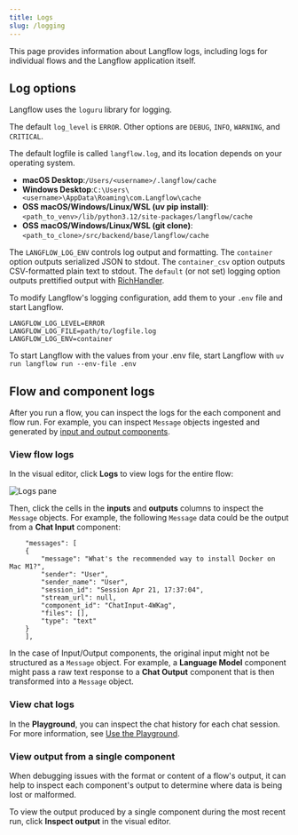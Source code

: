 ```yaml
---
title: Logs
slug: /logging
---
```



This page provides information about Langflow logs, including logs for individual flows and the Langflow application itself.

## Log options

Langflow uses the `loguru` library for logging.

The default `log_level` is `ERROR`. Other options are `DEBUG`, `INFO`, `WARNING`, and `CRITICAL`.

The default logfile is called `langflow.log`, and its location depends on your operating system.

- **macOS Desktop**:`/Users/<username>/.langflow/cache`
- **Windows Desktop**:`C:\Users\<username>\AppData\Roaming\com.Langflow\cache`
- **OSS macOS/Windows/Linux/WSL (uv pip install)**: `<path_to_venv>/lib/python3.12/site-packages/langflow/cache`
- **OSS macOS/Windows/Linux/WSL (git clone)**: `<path_to_clone>/src/backend/base/langflow/cache`

The `LANGFLOW_LOG_ENV` controls log output and formatting. The `container` option outputs serialized JSON to stdout. The `container_csv` option outputs CSV-formatted plain text to stdout. The `default` (or not set) logging option outputs prettified output with [RichHandler](https://rich.readthedocs.io/en/stable/reference/logging.html).

To modify Langflow's logging configuration, add them to your `.env` file and start Langflow.

```text
LANGFLOW_LOG_LEVEL=ERROR
LANGFLOW_LOG_FILE=path/to/logfile.log
LANGFLOW_LOG_ENV=container
```

To start Langflow with the values from your .env file, start Langflow with `uv run langflow run --env-file .env`

## Flow and component logs

After you run a flow, you can inspect the logs for the each component and flow run.
For example, you can inspect `Message` objects ingested and generated by [input and output components](/components-io).

### View flow logs

In the visual editor, click **Logs** to view logs for the entire flow:

![Logs pane](/img/logs.png)

Then, click the cells in the **inputs** and **outputs** columns to inspect the `Message` objects.
For example, the following `Message` data could be the output from a **Chat Input** component:

```text
    "messages": [
    {
        "message": "What's the recommended way to install Docker on Mac M1?",
        "sender": "User",
        "sender_name": "User",
        "session_id": "Session Apr 21, 17:37:04",
        "stream_url": null,
        "component_id": "ChatInput-4WKag",
        "files": [],
        "type": "text"
    }
    ],
```

In the case of Input/Output components, the original input might not be structured as a `Message` object.
For example, a **Language Model** component might pass a raw text response to a **Chat Output** component that is then transformed into a `Message` object.

### View chat logs

In the **Playground**, you can inspect the chat history for each chat session.
For more information, see [Use the Playground](/concepts-playground).

### View output from a single component

When debugging issues with the format or content of a flow's output, it can help to inspect each component's output to determine where data is being lost or malformed.

To view the output produced by a single component during the most recent run, click <Icon name="TextSearch" aria-hidden="true"/> **Inspect output** in the visual editor.